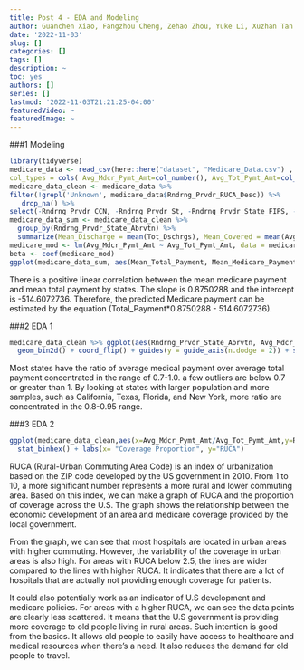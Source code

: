 ```yaml
---
title: Post 4 - EDA and Modeling
author: Guanchen Xiao, Fangzhou Cheng, Zehao Zhou, Yuke Li, Xuzhan Tan
date: '2022-11-03'
slug: []
categories: []
tags: []
description: ~
toc: yes
authors: []
series: []
lastmod: '2022-11-03T21:21:25-04:00'
featuredVideo: ~
featuredImage: ~
---
```

###1 Modeling

```r
library(tidyverse)
medicare_data <- read_csv(here::here("dataset", "Medicare_Data.csv") , 
col_types = cols( Avg_Mdcr_Pymt_Amt=col_number(), Avg_Tot_Pymt_Amt=col_number(), Avg_Submtd_Cvrd_Chrg=col_number()))
medicare_data_clean <- medicare_data %>% 
filter(!grepl('Unknown', medicare_data$Rndrng_Prvdr_RUCA_Desc)) %>%
   drop_na() %>%      
select(-Rndrng_Prvdr_CCN, -Rndrng_Prvdr_St, -Rndrng_Prvdr_State_FIPS, -Rndrng_Prvdr_Zip5, -Rndrng_Prvdr_RUCA_Desc)
medicare_data_sum <- medicare_data_clean %>%
  group_by(Rndrng_Prvdr_State_Abrvtn) %>%
  summarize(Mean_Discharge = mean(Tot_Dschrgs), Mean_Covered = mean(Avg_Submtd_Cvrd_Chrg), Mean_Total_Payment = mean(Avg_Tot_Pymt_Amt), Mean_Medicare_Payment = mean(Avg_Mdcr_Pymt_Amt))
medicare_mod <- lm(Avg_Mdcr_Pymt_Amt ~ Avg_Tot_Pymt_Amt, data = medicare_data_clean)
beta <- coef(medicare_mod)
ggplot(medicare_data_sum, aes(Mean_Total_Payment, Mean_Medicare_Payment)) + geom_point() + geom_abline(intercept = beta[1], slope = beta[2], color = "red")
```

There is a positive linear correlation between the mean medicare payment and mean total payment by states. The slope is 0.8750288 and the intercept is -514.6072736. Therefore, the predicted Medicare payment can be estimated by the equation (Total_Payment*0.8750288 - 514.6072736).

###2 EDA 1

```r
medicare_data_clean %>% ggplot(aes(Rndrng_Prvdr_State_Abrvtn, Avg_Mdcr_Pymt_Amt/Avg_Tot_Pymt_Amt)) +
  geom_bin2d() + coord_flip() + guides(y = guide_axis(n.dodge = 2)) + scale_fill_viridis_c()
```

Most states have the ratio of average medical payment over average total payment concentrated in the range of 0.7-1.0. a few outliers are below 0.7 or greater than 1. By looking at states with larger population and more samples, such as California, Texas, Florida, and New York, more ratio are concentrated in the 0.8-0.95 range.

###3 EDA 2

```r
ggplot(medicare_data_clean,aes(x=Avg_Mdcr_Pymt_Amt/Avg_Tot_Pymt_Amt,y=Rndrng_Prvdr_RUCA)) +
  stat_binhex() + labs(x= "Coverage Proportion", y="RUCA")
```

RUCA (Rural-Urban Commuting Area Code) is an index of urbanization based on the ZIP code developed by the US government in 2010. From 1 to 10, a more significant number represents a more rural and lower commuting area. Based on this index, we can make a graph of RUCA and the proportion of coverage across the U.S. The graph shows the relationship between the economic development of an area and medicare coverage provided by the local government.

From the graph, we can see that most hospitals are located in urban areas with higher commuting. However, the variability of the coverage in urban areas is also high. For areas with RUCA below 2.5, the lines are wider compared to the lines with higher RUCA. It indicates that there are a lot of hospitals that are actually not providing enough coverage for patients.  

It could also potentially work as an indicator of U.S development and medicare policies. For areas with a higher RUCA, we can see the data points are clearly less scattered. It means that the U.S government is providing more coverage to old people living in rural areas. Such intention is good from the basics. It allows old people to easily have access to healthcare and medical resources when there’s a need. It also reduces the demand for old people to travel.
